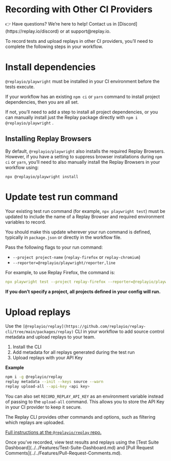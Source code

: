 
# Recording with Other CI Providers

<Callout type="info" emoji="👉">
👉 Have questions? We’re here to help! Contact us in [Discord](https://replay.io/discord) or at support@replay.io.
</Callout>

To record tests and upload replays in other CI providers, you’ll need to complete the following steps in your workflow.

# Install dependencies

`@replayio/playwright` must be installed in your CI environment before the tests execute.

If your workflow has an existing `npm ci` or `yarn` command to install project dependencies, then you are all set. 

If not, you’ll need to add a step to install all project dependencies, or you can manually install just the Replay package directly with `npm i @replayio/playwright` .

## Installing Replay Browsers

By default, `@replayio/playwright` also installs the required Replay Browsers. However, if you have a setting to suppress browser installations during `npm ci` or `yarn`, you’ll need to also manually install the Replay Browsers in your workflow using:

`npx @replayio/playwright install` 

# Update test run command

Your existing test run command (for example, `npx playwright test`) must be updated to include the name of a Replay Browser and required environment variables to record. 

You should make this update wherever your run command is defined, typically in `package.json` or directly in the workflow file.

Pass the following flags to your run command:

- `--project project-name` (`replay-firefox` or `replay-chromium`)
- `--reporter=@replayio/playwright/reporter,line`

For example, to use Replay Firefox, the command is:

```yaml
npx playwright test --project replay-firefox --reporter=@replayio/playwright/reporter,line
```

**If you don’t specify a project, all projects defined in your config will run.**

# Upload replays

Use the `[@replayio/replay](https://github.com/replayio/replay-cli/tree/main/packages/replay)` CLI in your workflow to add source control metadata and upload replays to your team. 

1. Install the CLI
2. Add metadata for all replays generated during the test run
3. Upload replays with your API Key

**Example**

```bash
npm i -g @replayio/replay
replay metadata --init --keys source --warn
replay upload-all --api-key <api key>
```

You can also set `RECORD_REPLAY_API_KEY` as an environment variable instead of passing to the `upload-all` command. This allows you to store the API Key in your CI provider to keep it secure.

The Replay CLI provides other commands and options, such as filtering which replays are uploaded.

[Full instructions at the `@replayio/replay` repo.](https://github.com/replayio/replay-cli/tree/main/packages/replay)

<Callout type="info" emoji="💡">
Once you’ve recorded, view test results and replays using the [Test Suite Dashboard](../../Features/Test-Suite-Dashboard.md) and [Pull Request Comments](../../Features/Pull-Request-Comments.md).
</Callout>